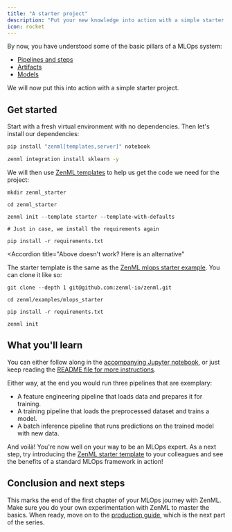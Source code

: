 ```yaml
---
title: "A starter project"
description: "Put your new knowledge into action with a simple starter project"
icon: rocket
---
```


By now, you have understood some of the basic pillars of a MLOps system:

* [Pipelines and steps](/latest/versions/0.66.0/user-guide/starter-guide/create-an-ml-pipeline)
* [Artifacts](/latest/versions/0.66.0/user-guide/starter-guide/manage-artifacts)
* [Models](/latest/versions/0.66.0/user-guide/starter-guide/track-ml-models)

We will now put this into action with a simple starter project.

## Get started

Start with a fresh virtual environment with no dependencies. Then let's install our dependencies:

```Bash
pip install "zenml[templates,server]" notebook

zenml integration install sklearn -y
```

We will then use [ZenML templates](/latest/versions/0.66.0/how-to/setting-up-a-project-repository/using-project-templates) to help us get the code we need for the project:

```shell
mkdir zenml_starter

cd zenml_starter

zenml init --template starter --template-with-defaults

# Just in case, we install the requirements again

pip install -r requirements.txt
```
<Accordion
  title="Above doesn't work? Here is an alternative"
>
The starter template is the same as the [ZenML mlops starter example](https://github.com/zenml-io/zenml/tree/main/examples/mlops%5Fstarter). You can clone it like so:

```shell
git clone --depth 1 git@github.com:zenml-io/zenml.git

cd zenml/examples/mlops_starter

pip install -r requirements.txt

zenml init
```
</Accordion>

## What you'll learn

You can either follow along in the [accompanying Jupyter notebook](https://github.com/zenml-io/zenml/blob/main/examples/quickstart/quickstart.ipynb), or just keep reading the [README file for more instructions](https://github.com/zenml-io/zenml/blob/main/examples/quickstart/README.md).

Either way, at the end you would run three pipelines that are exemplary:

* A feature engineering pipeline that loads data and prepares it for training.
* A training pipeline that loads the preprocessed dataset and trains a model.
* A batch inference pipeline that runs predictions on the trained model with new data.

And voilà! You're now well on your way to be an MLOps expert. As a next step, try introducing the [ZenML starter template](https://github.com/zenml-io/template-starter) to your colleagues and see the benefits of a standard MLOps framework in action!

## Conclusion and next steps

This marks the end of the first chapter of your MLOps journey with ZenML. Make sure you do your own experimentation with ZenML to master the basics. When ready, move on to the [production guide](/latest/versions/0.66.0/user-guide/production-guide), which is the next part of the series.

